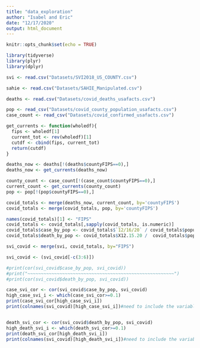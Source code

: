 ```yaml
---
title: "data_exploration"
author: "Isabel and Eric"
date: "12/17/2020"
output: html_document
---
```


```r
knitr::opts_chunk$set(echo = TRUE)
```


```r
library(tidyverse)
library(plyr)
library(dplyr)

```

```r
svi <- read.csv("Datasets/SVI2018_US_COUNTY.csv")

sahie <- read.csv("Datasets/SAHIE_Manipulated.csv")

deaths <- read.csv("Datasets/covid_deaths_usafacts.csv")

pop <- read_csv("Datasets/covid_county_population_usafacts.csv")
case_count <- read_csv("Datasets/covid_confirmed_usafacts.csv")
```


```r
get_currents <- function(wholedf){
  fips <- wholedf[1]
  current_tot <- rev(wholedf)[1]
  cutdf <- cbind(fips, current_tot)
  return(cutdf)
}

deaths_now <- deaths[!(deaths$countyFIPS==0),]
deaths_now <- get_currents(deaths_now)

county_count <- case_count[!(case_count$countyFIPS==0),]
current_count <- get_currents(county_count)
pop <- pop[!(pop$countyFIPS==0),]

covid_totals <- merge(deaths_now, current_count, by='countyFIPS') 
covid_totals <- merge(covid_totals, pop, by='countyFIPS') 

```

```r
names(covid_totals)[1] <- "FIPS"
covid_totals <- covid_totals[,sapply(covid_totals, is.numeric)]
covid_totals$case_by_pop <- covid_totals$`12/16/20` / covid_totals$population *10000
covid_totals$death_by_pop <- covid_totals$X12.15.20 /  covid_totals$population *10000

```

```r

svi_covid <- merge(svi, covid_totals, by="FIPS")

svi_covid <- (svi_covid[-c(3:6)])

#print(cor(svi_covid$case_by_pop, svi_covid))
#print("~~~~~~~~~~~~~~~~~~~~~~~~~~~~~~~~~~~~~~~~~~~~~~~~~~~~~~~")
#print(cor(svi_covid$death_by_pop, svi_covid))

case_svi_cor <- cor(svi_covid$case_by_pop, svi_covid)
high_case_svi_i <- which(case_svi_cor>=0.1)
print(case_svi_cor[high_case_svi_i])
print(colnames(svi_covid)[high_case_svi_i])#need to include the variable names 


death_svi_cor <- cor(svi_covid$death_by_pop, svi_covid)
high_death_svi_i <- which(death_svi_cor>=0.1)
print(death_svi_cor[high_death_svi_i])
print(colnames(svi_covid)[high_death_svi_i])#need to include the variable names 

```

